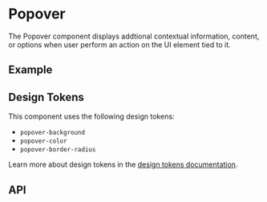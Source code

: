 
<Meta title="Docs/Components/Layers/Popover" />

# Popover
The Popover component displays addtional contextual information, content, or options when user perform an action on the UI element tied to it.

## Example
<Canvas sourceState="shown" of={PopoverStories.Simple} />

## Design Tokens
This component uses the following design tokens:

- `popover-background`
- `popover-color`
- `popover-border-radius`

Learn more about design tokens in the [design tokens documentation](?path=/story/docs-design-tokens-getting-started--page).



## API
<ArgTypes of={Popover} />
